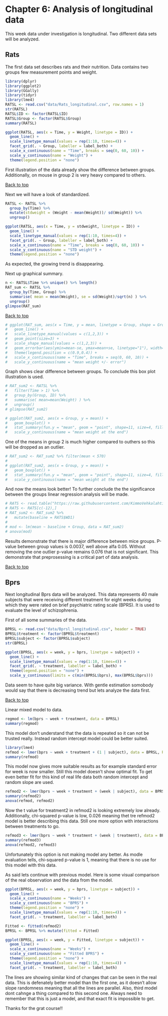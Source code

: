 # Chapter 6: Analysis of longitudinal data

This week data under investigation is longitudinal. Two different data sets will be analyzed.

## Rats

The first data set describes rats and their nutrition. Data contains two groups few measurement points and weight.

```r
library(dplyr)
library(ggplot2)
library(GGally)
library(tidyr)
library(lme4)
RATSL <- read.csv("data/Rats_longitudinal.csv", row.names = 1)
str(RATSL)
RATSL$ID <- factor(RATSL$ID)
RATSL$Group <- factor(RATSL$Group)
summary(RATSL)
```

```r
ggplot(RATSL, aes(x = Time, y = Weight, linetype = ID)) +
  geom_line() + 
  scale_linetype_manual(values = rep(1:10, times=4)) +
  facet_grid(. ~ Group, labeller = label_both) +
  scale_x_continuous(name = "Time", breaks = seq(0, 60, 10)) + 
  scale_y_continuous(name = "Weight") + 
  theme(legend.position = "none")
```

First illustration of the data already show the difference between groups. Additionally, on mouse in group 2 is very heavy compared to others.

<a href="#top">Back to top</a>

Next we will have a look of standardized.

```r
RATSL <- RATSL %>%
  group_by(Time) %>%
  mutate(stdweight = (Weight - mean(Weight))/ sd(Weight)) %>%
  ungroup()

ggplot(RATSL, aes(x = Time, y = stdweight, linetype = ID)) +
  geom_line() + 
  scale_linetype_manual(values = rep(1:10, times=4)) +
  facet_grid(. ~ Group, labeller = label_both) +
  scale_x_continuous(name = "Time", breaks = seq(0, 60, 10)) + 
  scale_y_continuous(name = "STD weight") + 
  theme(legend.position = "none")
```

As expected, the growing trend is disappearing.

Next up graphical summary.

```r
n <- RATSL$Time %>% unique() %>% length()
RAT_sum <- RATSL %>%
  group_by(Time, Group) %>%
  summarise( mean = mean(Weight), se = sd(Weight)/sqrt(n) ) %>%
  ungroup()
glimpse(RAT_sum)
```

<a href="#top">Back to top</a>

```r
# ggplot(RAT_sum, aes(x = Time, y = mean, linetype = Group, shape = Group)) +
#   geom_line() +
#   scale_linetype_manual(values = c(1,2,3)) +
#   geom_point(size=3) +
#   scale_shape_manual(values = c(1,2,3)) +
#   geom_errorbar(aes(ymin=mean-se, ymax=mean+se, linetype="1"), width=0.3) +
#   theme(legend.position = c(0.9,0.4)) +
#   scale_x_continuous(name = "Time", breaks = seq(0, 60, 10)) +
#   scale_y_continuous(name = "mean weight +/- error")
```

Graph shows clear difference between groups. To conclude this box plot illustration is used.

```r
# RAT_sum2 <- RATSL %>%
#   filter(Time > 1) %>%
#   group_by(Group, ID) %>%
#   summarise( mean=mean(Weight) ) %>%
#   ungroup()
# glimpse(RAT_sum2)
```

```r
# ggplot(RAT_sum2, aes(x = Group, y = mean)) +
#   geom_boxplot() +
#   stat_summary(fun.y = "mean", geom = "point", shape=11, size=4, fill = "white") +
#   scale_y_continuous(name = "mean weight at the end")
```

One of the means in group 2 is much higher compared to outhers so this will be dropped as an outlier.

```r
# RAT_sum2 <- RAT_sum2 %>% filter(mean < 570)
# 
# ggplot(RAT_sum2, aes(x = Group, y = mean)) +
#   geom_boxplot() +
#   stat_summary(fun.y = "mean", geom = "point", shape=11, size=4, fill = "white") +
#   scale_y_continuous(name = "mean weight at the end")
```

And now the means look better! To further conclude the the significance between the groups linear regression analysis will be made.

```r
# RATS <- read.table("https://raw.githubusercontent.com/KimmoVehkalahti/MABS/master/Examples/data/rats.txt", sep  ="\t", header = T)
# RATS <- RATS[c(-12),]
# RAT_sum2 <- RAT_sum2 %>%
#   mutate(baseline = RATS$WD1)
# 
# mod <- lm(mean ~ baseline + Group, data = RAT_sum2)
# anova(mod)
```

Results demonstrate that there is major difference between mice groups. P-value between group values is 0.0037, well above alfa 0.05. Without removing the one outlier p-value remains 0.076 that is not significant.
This demonstrate that preprosessing is a critical part of data analysis.

<a href="#top">Back to top</a>

## Bprs

Next longitudinal Bprs data will be analyzed. This data represents 40 male subjects that were receiving different treatment for eight weeks during which they were rated on brief psychiatric rating scale (BPRS).
It is used to evaluate the level of schizophrenia.

First of all some summaries of the data.

```r
BPRSL <- read.csv("data/Bprsl_longitudinal.csv", header = TRUE)
BPRSL$treatment <- factor(BPRSL$treatment)
BPRSL$subject <- factor(BPRSL$subject)
str(BPRSL)
```

```r
ggplot(BPRSL, aes(x = week, y = bprs, linetype = subject)) +
  geom_line() +
  scale_linetype_manual(values = rep(1:10, times=4)) +
  facet_grid(. ~ treatment, labeller = label_both) +
  theme(legend.position = "none") + 
  scale_y_continuous(limits = c(min(BPRSL$bprs), max(BPRSL$bprs)))
```

Data seem to have quite big variance. With gentle estimation somobody would say that there is decreasing trend but lets analyze the data first.

<a href="#top">Back to top</a>

Linear mixed model to data.

```r
regmod <- lm(bprs ~ week + treatment, data = BPRSL)
summary(regmod)
```

This model don't understand that the data is repeated so it can not be trusted really. Instead random intercept model could be better suited.

```r
library(lme4)
refmod <- lmer(bprs ~ week + treatment + (1 | subject), data = BPRSL, REML = FALSE)
summary(refmod)
```

This model now gives more suitable results as for example standard error for week is now smaller. Still this model doesn't show optimal fit.
To get even better fit for this kind of real life data both random intercept and random slope are used. 

```r
refmod2 <- lmer(bprs ~ week + treatment + (week | subject), data = BPRSL, REML = FALSE)
summary(refmod2)
anova(refmod, refmod2)
```

Now the t value for treatment2 in refmod2 is looking extremely low already. Additionally, chi-squared p-value is low, 0.026 meaning thet tre refmod2 model is better describing this data.
Still one more option with interactions between treatments to go.

```r
refmod3 <- lmer(bprs ~ week * treatment + (week | treatment), data = BPRSL, REML = FALSE)
summary(refmod3)
anova(refmod2, refmod3)
```

Unfortunately this option is not making model any better. As modle evaluation tells, chi-squared p-value is 1, meaning that there is no use for this model with this data.

As said lets continue with previous model. Here is some visual comparison of the real observation and the data from the model.

```r
ggplot(BPRSL, aes(x = week, y = bprs, linetype = subject)) +
  geom_line() +
  scale_x_continuous(name = "Weeks") +
  scale_y_continuous(name = "BPRS") +
  theme(legend.position = "none") +
  scale_linetype_manual(values = rep(1:10, times=4)) +
  facet_grid(. ~ treatment, labeller = label_both)
```

```r
Fitted <- fitted(refmod2)
BPRSL <- BPRSL %>% mutate(fitted = Fitted)

ggplot(BPRSL, aes(x = week, y = Fitted, linetype = subject)) +
  geom_line() +
  scale_x_continuous(name = "Weeks") +
  scale_y_continuous(name = "Fitted BPRS") +
  theme(legend.position = "none") +
  scale_linetype_manual(values = rep(1:10, times=4)) +
  facet_grid(. ~ treatment, labeller = label_both)
```

The lines are showing similar kind of changes that can be seen in the real data. This is defenately better model than the first one, as it doesn't allow slope
randomness meaning that all the lines are parallel. Also, third model dont cahnge a thing compared to this second one. Always need to remember that this is just a model, and that exact fit is impossible to get.

Thanks for the grat course!!